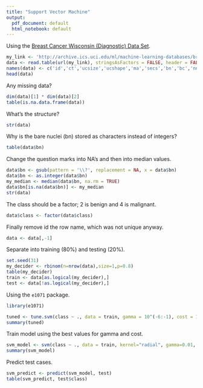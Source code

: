 ```yaml
---
title: "Support Vector Machine"
output:
  pdf_document: default
  html_notebook: default
---
```


Using the [Breast Cancer Wisconsin (Diagnostic) Data Set](http://archive.ics.uci.edu/ml/datasets/Breast+Cancer+Wisconsin+(Diagnostic)).

```r
my_link <- 'http://archive.ics.uci.edu/ml/machine-learning-databases/breast-cancer-wisconsin/breast-cancer-wisconsin.data'
data <- read.table(url(my_link), stringsAsFactors = FALSE, header = FALSE, sep = ',')
names(data) <- c('id','ct','ucsize','ucshape','ma','secs','bn','bc','nn','miti','class')
head(data)
```

Any missing data?

```r
dim(data)[1] * dim(data)[2]
table(is.na.data.frame(data))
```

What's the structure?

```r
str(data)
```

Why is the bare nuclei (bn) stored as characters instead of integers?

```r
table(data$bn)
```

Change the question marks into NA's and then into median values.

```r
data$bn <- gsub(pattern = '\\?', replacement = NA, x = data$bn)
data$bn <- as.integer(data$bn)
my_median <- median(data$bn, na.rm = TRUE)
data$bn[is.na(data$bn)] <- my_median
str(data)
```

The class should be a factor; 2 is benign and 4 is malignant.

```r
data$class <- factor(data$class)
```

Finally remove id the row name, which was not unique anyway.

```r
data <- data[,-1]
```

Separate into training (80%) and testing (20%).

```r
set.seed(31)
my_decider <- rbinom(n=nrow(data),size=1,p=0.8)
table(my_decider)
train <- data[as.logical(my_decider),]
test <- data[!as.logical(my_decider),]
```

Using the `e1071` package.

```r
library(e1071)

tuned <- tune.svm(class ~ ., data = train, gamma = 10^(-6:-1), cost = 10^(-1:1))
summary(tuned)
```

Train model using the best values for gamma and cost.

```r
svm_model <- svm(class ~ ., data = train, kernel="radial", gamma=0.01, cost=1)
summary(svm_model)
```

Predict test cases.

```r
svm_predict <- predict(svm_model, test)
table(svm_predict, test$class)
```


